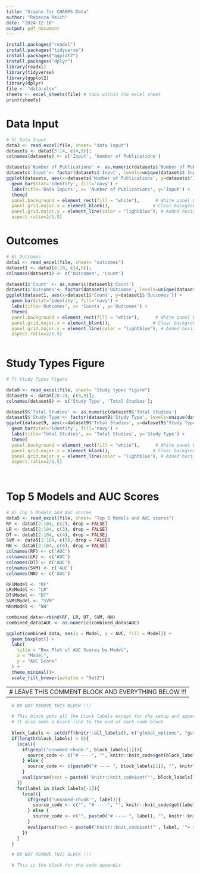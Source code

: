 ```yaml
---
title: "Graphs for CHARMS Data"
author: "Rebecca Reich"
date: "2024-12-16"
output: pdf_document
---
```



```r
install.packages("readxl")
install.packages("tidyverse")
install.packages("ggplot2")
install.packages("dplyr")
library(readxl)
library(tidyverse)
library(ggplot2)
library(dplyr)
file <- "data.xlsx"
sheets <- excel_sheets(file) # tabs within the excel sheet
print(sheets)
```
# Data Input
```r
# 5) Data Input
data3 <- read_excel(file, sheet= "data input")
datasets <- data3[5:14, c(4,5)];
colnames(datasets) <- c('Input', 'Number of Publications')

datasets$'Number of Publications' <- as.numeric(datasets$'Number of Publications')
datasets$'Input'<- factor(datasets$'Input', levels=unique(datasets$'Input')) # defining levels to be the unique order of algos
ggplot(datasets, aes(x=datasets$'Number of Publications', y=datasets$'Input')) +
  geom_bar(stat='identity', fill='navy') +
  labs(title='Data Inputs', x= 'Number of Publications', y='Input') +
  theme(
  panel.background = element_rect(fill = "white"),      # White panel background
  panel.grid.major.x = element_blank(),                # Clear background
  panel.grid.major.y = element_line(color = "lightblue"), # Added horizontal blue gridlines
  aspect.ratio=2/1.5) 

```


# Outcomes
```r

# 6) Outcomes
data1 <- read_excel(file, sheet= "outcomes")
dataset1 <- data1[6:10, c(4,5)];
colnames(dataset1) <- c('Outcomes', 'Count')

dataset1$'Count' <- as.numeric(dataset1$'Count')
dataset1$'Outcomes'<- factor(dataset1$'Outcomes', levels=unique(dataset1$'Outcomes')) # defining levels to be the unique order of algos
ggplot(dataset1, aes(x=dataset1$'Count', y=dataset1$'Outcomes')) +
  geom_bar(stat='identity', fill='navy') +
  labs(title='Outcomes', x= 'Counts', y='Outcomes') +
  theme(
  panel.background = element_rect(fill = "white"),      # White panel background
  panel.grid.major.x = element_blank(),                # Clear background
  panel.grid.major.y = element_line(color = "lightblue"), # Added horizontal blue gridlines
  aspect.ratio=2/1.5) 
  

```

# Study Types Figure
```r
# 7) Study Types Figure

data9 <- read_excel(file, sheet= "Study types figure")
dataset9 <- data9[20:24, c(8,9)];
colnames(dataset9) <- c('Study Type', 'Total Studies');

dataset9$'Total Studies' <- as.numeric(dataset9$'Total Studies')
dataset9$'Study Type'<- factor(dataset9$'Study Type', levels=unique(dataset9$'Study Type')) # defining levels to be the unique order of algos
ggplot(dataset9, aes(x=dataset9$'Total Studies', y=dataset9$'Study Type')) +
  geom_bar(stat='identity', fill='navy') +
  labs(title='Total Studies', x= 'Total Studies', y='Study Type') +
  theme(
  panel.background = element_rect(fill = "white"),      # White panel background
  panel.grid.major.x = element_blank(),                # Clear background
  panel.grid.major.y = element_line(color = "lightblue"), # Added horizontal blue gridlines
  aspect.ratio=2/1.5) 
   
  
```

# Top 5 Models and AUC Scores
```r
# 8) Top 5 Models and AUC scores
data5 <- read_excel(file, sheet= "Top 5 Models and AUC scores")
RF <- data5[2:104, c(2), drop = FALSE]
LR <- data5[2:104, c(3), drop = FALSE]
DT <- data5[2:104, c(4), drop = FALSE]
SVM <- data5[2:104, c(5), drop = FALSE]
NN <- data5[2:104, c(6), drop = FALSE]
colnames(RF) <- c('AUC')
colnames(LR) <- c('AUC')
colnames(DT) <- c('AUC')
colnames(SVM) <- c('AUC')
colnames(NN) <- c('AUC')

RF$Model <- "RF"
LR$Model <- "LR"
DT$Model <- "DT"
SVM$Model <- "SVM"
NN$Model <- "NN"

combined_data<-rbind(RF, LR, DT, SVM, NN)
combined_data$AUC <- as.numeric(combined_data$AUC)

ggplot(combined_data, aes(x = Model, y = AUC, fill = Model)) +
  geom_boxplot() +
  labs(
    title = "Box Plot of AUC Scores by Model",
    x = "Model",
    y = "AUC Score"
  ) +
  theme_minimal()+
  scale_fill_brewer(palette = "Set2")


```


---
# LEAVE THIS COMMENT BLOCK AND EVERYTHING BELOW !!!
---
\newpage

```r
  
  # DO NOT REMOVE THIS BLOCK !!!

  # This block gets all the block labels except for the setup and appendix blocks (and its own)
  # It also adds a blank line to the end of each code block
  
  block_labels <- setdiff(knitr::all_labels(), c("global_options", "get_labels", "code_appendix"))
  if(length(block_labels) > 0){
    local({
      if(grepl("unnamed-chunk-", block_labels[1])){
        source_code <- c("# ----", "", knitr::knit_code$get(block_labels[1]))
      } else {
        source_code <- c(paste0("# ---- ", block_labels[1]), "", knitr::knit_code$get(block_labels[1]))
      }
      eval(parse(text = paste0('knitr::knit_code$set("', block_labels[1], '"= source_code)')))
    })
    for(label in block_labels[-1]){
      local({
        if(grepl("unnamed-chunk-", label)){
          source_code <- c("", "# ----", "", knitr::knit_code$get(label))
        } else {
          source_code <- c("", paste0("# ---- ", label), "", knitr::knit_code$get(label))
        }
        eval(parse(text = paste0('knitr::knit_code$set("', label, '"= source_code)')))
      })
    }
  }

```

```r

  # DO NOT REMOVE THIS BLOCK !!!

  # This is the block for the code appendix

```